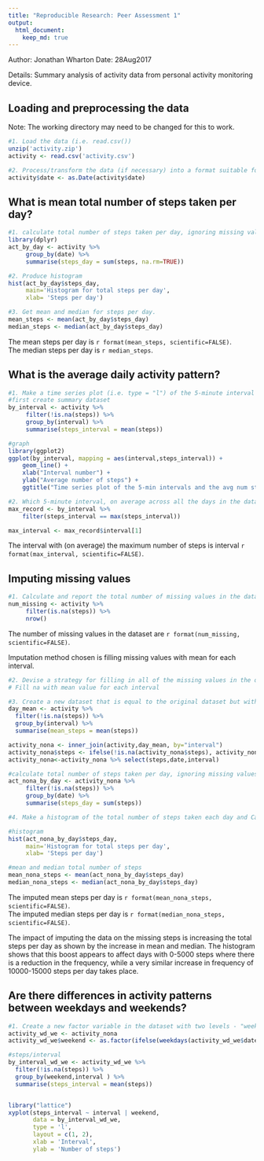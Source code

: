 ```yaml
---
title: "Reproducible Research: Peer Assessment 1"
output: 
  html_document:
    keep_md: true
---
```


Author: Jonathan Wharton
Date: 28Aug2017

Details: Summary analysis of activity data from personal activity monitoring device.

## Loading and preprocessing the data

Note: The working directory may need to be changed for this to work.

``` R
#1. Load the data (i.e. read.csv())
unzip('activity.zip')
activity <- read.csv('activity.csv')

#2. Process/transform the data (if necessary) into a format suitable for your analysis
activity$date <- as.Date(activity$date)
```

## What is mean total number of steps taken per day?  

``` R

#1. calculate total number of steps taken per day, ignoring missing values
library(dplyr)
act_by_day <- activity %>% 
     group_by(date) %>%
     summarise(steps_day = sum(steps, na.rm=TRUE))

#2. Produce histogram
hist(act_by_day$steps_day,
     main='Histogram for total steps per day',
     xlab= 'Steps per day')

#3. Get mean and median for steps per day.
mean_steps <- mean(act_by_day$steps_day)
median_steps <- median(act_by_day$steps_day)


```
The mean steps per day is `r format(mean_steps, scientific=FALSE)`.  
The median steps per day is `r median_steps`.  

## What is the average daily activity pattern?
``` R
#1. Make a time series plot (i.e. type = "l") of the 5-minute interval (x-axis) and the average number of steps taken, averaged across all days (y-axis)
#first create summary dataset
by_interval <- activity %>% 
     filter(!is.na(steps)) %>%
     group_by(interval) %>%
     summarise(steps_interval = mean(steps))

#graph
library(ggplot2)
ggplot(by_interval, mapping = aes(interval,steps_interval)) + 
    geom_line() +
    xlab("Interval number") +
    ylab("Average number of steps") +
    ggtitle("Time series plot of the 5-min intervals and the avg num steps", subtitle = NULL)

```

``` R
#2. Which 5-minute interval, on average across all the days in the dataset, contains the maximum number of steps?
max_record <- by_interval %>%
    filter(steps_interval == max(steps_interval))

max_interval <- max_record$interval[1]
```
The interval with (on average) the maximum number of steps is interval `r format(max_interval, scientific=FALSE)`.  

## Imputing missing values
``` R
#1. Calculate and report the total number of missing values in the dataset (i.e. the total number of rows with NAs)
num_missing <- activity %>%
     filter(is.na(steps)) %>%
     nrow()
```
The number of missing values in the dataset are `r format(num_missing, scientific=FALSE)`. 

Imputation method chosen is filling missing values with mean for each interval.
``` R
#2. Devise a strategy for filling in all of the missing values in the dataset. The strategy does not need to be sophisticated. For example, you could use the mean/median for that day, or the mean for that 5-minute interval, etc.
# Fill na with mean value for each interval

#3. Create a new dataset that is equal to the original dataset but with the missing data filled in.
day_mean <- activity %>%
  filter(!is.na(steps)) %>%
  group_by(interval) %>%
  summarise(mean_steps = mean(steps))

activity_nona <- inner_join(activity,day_mean, by="interval") 
activity_nona$steps <- ifelse(!is.na(activity_nona$steps), activity_nona$steps,activity_nona$mean_steps)
activity_nona<-activity_nona %>% select(steps,date,interval)

#calculate total number of steps taken per day, ignoring missing values
act_nona_by_day <- activity_nona %>% 
     filter(!is.na(steps)) %>%
     group_by(date) %>%
     summarise(steps_day = sum(steps))

#4. Make a histogram of the total number of steps taken each day and Calculate and report the mean and median total number of steps taken per day. Do these values differ from the estimates from the first part of the assignment? What is the impact of imputing missing data on the estimates of the total daily number of steps?

#histogram
hist(act_nona_by_day$steps_day,
     main='Histogram for total steps per day',
     xlab= 'Steps per day')

#mean and median total number of steps
mean_nona_steps <- mean(act_nona_by_day$steps_day)
median_nona_steps <- median(act_nona_by_day$steps_day)
```
The imputed mean steps per day is `r format(mean_nona_steps, scientific=FALSE)`.  
The imputed median steps per day is `r format(median_nona_steps, scientific=FALSE)`.

The impact of imputing the data on the missing steps is increasing the total steps per day as shown by the increase in mean and median.  The histogram shows that this boost appears to affect days with 0-5000 steps where there is a reduction in the frequency, while a very similar increase in frequency of 10000-15000 steps per day takes place.


## Are there differences in activity patterns between weekdays and weekends?
``` r
#1. Create a new factor variable in the dataset with two levels - "weekday" and "weekend" indicating whether a given date is a weekday or weekend day.
activity_wd_we <- activity_nona 
activity_wd_we$weekend <- as.factor(ifelse(weekdays(activity_wd_we$date) %in% c('Saturday', 'Sunday'),"Weekend","Weekday"))

#steps/interval
by_interval_wd_we <- activity_wd_we %>% 
  filter(!is.na(steps)) %>%
  group_by(weekend,interval ) %>%
  summarise(steps_interval = mean(steps))


library("lattice")
xyplot(steps_interval ~ interval | weekend,
       data = by_interval_wd_we,
       type = 'l',
       layout = c(1, 2),
       xlab = 'Interval',
       ylab = 'Number of steps')

```
